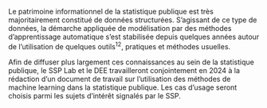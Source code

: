 Le patrimoine informationnel de la statistique publique est très
majoritairement constitué de données structurées. S'agissant de ce type
de données, la démarche appliquée de modélisation par des méthodes
d'apprentissage automatique s'est stabilisée depuis quelques années
autour de l'utilisation de quelques outils^12^, pratiques et méthodes
usuelles.



Afin de diffuser plus largement ces connaissances au sein de la
statistique publique, le SSP Lab et le DEE travailleront conjointement
en 2024 à la rédaction d'un document de travail sur l'utilisation des
méthodes de machine learning dans la statistique publique. Les cas
d'usage seront choisis parmi les sujets d'intérêt signalés par le SSP.

